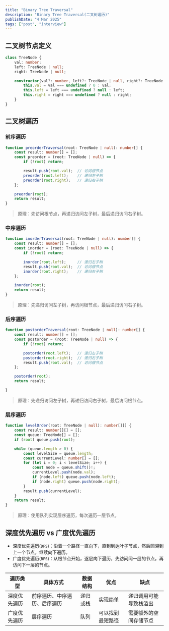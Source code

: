 ```yaml
---
title: "Binary Tree Traversal"
description: "Binary Tree Traversal(二叉树遍历)"
publishDate: "4 Mar 2025"
tags: ["post", "interview"]
---
```


## 二叉树节点定义

```typescript
class TreeNode {
    val: number;
    left: TreeNode | null;
    right: TreeNode | null;

    constructor(val?: number, left?: TreeNode | null, right?: TreeNode | null) {
        this.val = val === undefined ? 0 : val;
        this.left = left === undefined ? null : left;
        this.right = right === undefined ? null : right;
    }
}
```

## 二叉树遍历

### 前序遍历

```typescript
function preorderTraversal(root: TreeNode | null): number[] {
    const result: number[] = [];
    const preorder = (root: TreeNode | null) => {
        if (!root) return;

        result.push(root.val);  // 访问根节点
        preorder(root.left);    // 递归左子树
        preorder(root.right);   // 递归右子树
    };

    preorder(root);
    return result;
}
```

> 原理：先访问根节点，再递归访问左子树，最后递归访问右子树。

### 中序遍历

```typescript
function inorderTraversal(root: TreeNode | null): number[] {
    const result: number[] = [];
    const inorder = (root: TreeNode | null) => {
        if (!root) return;

        inorder(root.left);     // 递归左子树
        result.push(root.val);  // 访问根节点
        inorder(root.right);    // 递归右子树
    };

    inorder(root);
    return result;
}
```

> 原理：先递归访问左子树，再访问根节点，最后递归访问右子树。

### 后序遍历

```typescript
function postorderTraversal(root: TreeNode | null): number[] {
    const result: number[] = [];
    const postorder = (root: TreeNode | null) => {
        if (!root) return;

        postorder(root.left);   // 递归左子树
        postorder(root.right);  // 递归右子树
        result.push(root.val);  // 访问根节点
    };

    postorder(root);
    return result;

}
```

> 原理：先递归访问左子树，再递归访问右子树，最后访问根节点。

### 层序遍历

```typescript
function levelOrder(root: TreeNode | null): number[][] {
    const result: number[][] = [];
    const queue: TreeNode[] = [];
    if (root) queue.push(root);

    while (queue.length > 0) {
        const levelSize = queue.length;
        const currentLevel: number[] = [];
        for (let i = 0; i < levelSize; i++) {
            const node = queue.shift()!;
            currentLevel.push(node.val);
            if (node.left) queue.push(node.left);
            if (node.right) queue.push(node.right);
        }
        result.push(currentLevel);
    }
    return result;
}
```

> 原理：使用队列实现层序遍历，每次遍历一层节点。

## 深度优先遍历 vs 广度优先遍历

- 深度优先遍历(`DFS`)：沿着一个路径一直向下，直到到达叶子节点，然后回溯到上一个节点，继续向下遍历。
- 广度优先遍历(`BFS`)：从根节点开始，逐层向下遍历，先访问同一层的节点，再访问下一层的节点。

| 遍历类型 | 具体方式 | 数据结构 | 优点 | 缺点 |
| --- | --- | --- | --- | --- |
| 深度优先遍历 | 前序遍历、中序遍历、后序遍历 | 递归或栈 | 实现简单 | 递归调用可能导致栈溢出 |
| 广度优先遍历 | 层序遍历 | 队列 | 可以找到最短路径 | 需要额外的空间存储节点 |

